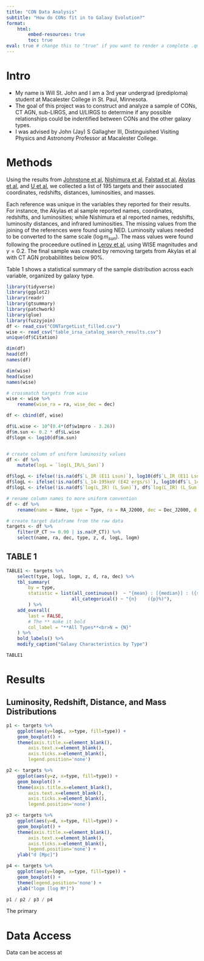 ```yaml
---
title: "CON Data Analysis"
subtitle: "How do CONs fit in to Galaxy Evolution?"
format: 
    html:
        embed-resources: true
        toc: true
eval: true # change this to "true" if you want to render a complete .qmd    
---
```

# Intro
- My name is Will St. John and I am a 3rd year undergrad (prediploma) student at Macalester College in St. Paul, Minnesota.
- The goal of this project was to construct and analyze a sample of CONs, CT AGN, sub-LIRGS, and U/LIRGS to determine if any possible relationships could be indentified between CONs and the other galaxy types. 
- I was advised by John (Jay) S Gallagher III, Distinguished Visiting Physics and Astronomy Professor at Macalester College.

# Methods
Using the results from [Johnstone et al](), [Nishimura et al](https://arxiv.org/abs/2402.15436), [Falstad et al](https://arxiv.org/abs/2102.13563), [Akylas et al](https://arxiv.org/abs/1607.08069), and [U et al](https://arxiv.org/abs/1209.1611), we collected a list of 195 targets and their associated coordinates, redshifts, distances, luminosities, and masses.

Each reference was unique in the variables they reported for their results. For instance, the Akylas et al sample reported names, coordinates, redshifts, and luminosities; while Nishimura et al reported names, redshifts, luminosity distances, and infrared luminosities. The missing values from the joining of the references were found using NED. Luminosity values needed to be converted to the same scale ($\log m_{sun}$). The mass values were found following the proceedure outlined in [Leroy et al](https://arxiv.org/abs/1910.13470), using WISE magnitudes and $\gamma = 0.2$. The final sample was created by removing targets from Akylas et al with CT AGN probabilitites below 90%.

Table 1 shows a statistical summary of the sample distribution across each variable, organized by galaxy type.

```r
library(tidyverse)
library(ggplot2)
library(readr)
library(gtsummary)
library(patchwork)
library(glue)
library(fuzzyjoin)
df <- read_csv("CONTargetList_filled.csv")
wise <- read_csv("table_irsa_catalog_search_results.csv")
unique(df$Citation)
```

```r
dim(df)
head(df)
names(df)

dim(wise)
head(wise)
names(wise)
```

```r
# crossmatch targets from wise
wise <- wise %>%
    rename(wise_ra = ra, wise_dec = dec)

df <- cbind(df, wise)

df$L.wise <- 10^(0.4*(df$w1mpro - 3.26))
df$m.sun <- 0.2 * df$L.wise
df$logm <- log10(df$m.sun)


# create column of uniform luminosity values
df <- df %>%
    mutate(logL = `log(L_IR/L_Sun)`)

df$logL <- ifelse(!is.na(df$`L_IR (E11 Lsun)`), log10(df$`L_IR (E11 Lsun)`) + 11, df$logL)
df$logL <- ifelse(!is.na(df$`L_14-195keV (E42 ergs/s)`), log10(df$`L_14-195keV (E42 ergs/s)`)+42 - log10(3.9E33), df$logL)
df$logL <- ifelse(!is.na(df$`log(L_IR) (L_Sun)`), df$`log(L_IR) (L_Sun)`, df$logL)

# rename column names to more uniform convention
df <- df %>% 
    rename(name = Name, type = Type, ra = RA_J2000, dec = Dec_J2000, d = `D_L (Mpc)`)

# create target dataframe from the raw data
targets <- df %>%
    filter(P_CT >= 0.90 | is.na(P_CT)) %>%
    select(name, ra, dec, type, z, d, logL, logm)
```

## TABLE 1
```r
TABLE1 <- targets %>%
    select(type, logL, logm, z, d, ra, dec) %>%
    tbl_summary(
        by = type,
        statistic = list(all_continuous()  ~ "{mean} : [{median}] : ({sd})",
                        all_categorical() ~ "{n}    ({p}%)"),
        ) %>%
    add_overall(
        last = FALSE,
        # The ** make it bold
        col_label = "**All Types**<br>N = {N}"
    ) %>%
    bold_labels() %>%
    modify_caption("Galaxy Characteristics by Type")

TABLE1
```

# Results
## Luminosity, Redshift, Distance, and Mass Distributions
```r
p1 <- targets %>%
    ggplot(aes(y=logL, x=type, fill=type)) +
    geom_boxplot() +
    theme(axis.title.x=element_blank(),
        axis.text.x=element_blank(),
        axis.ticks.x=element_blank(),
        legend.position='none')

p2 <- targets %>%
    ggplot(aes(y=z, x=type, fill=type)) + 
    geom_boxplot() + 
    theme(axis.title.x=element_blank(),
        axis.text.x=element_blank(),
        axis.ticks.x=element_blank(),
        legend.position='none')

p3 <- targets %>%
    ggplot(aes(y=d, x=type, fill=type)) + 
    geom_boxplot() + 
    theme(axis.title.x=element_blank(),
        axis.text.x=element_blank(),
        axis.ticks.x=element_blank(),
        legend.position='none') + 
    ylab("d [Mpc]")

p4 <- targets %>%
    ggplot(aes(y=logm, x=type, fill=type)) + 
    geom_boxplot() + 
    theme(legend.position='none') + 
    ylab("logm [log M*]")

p1 / p2 / p3 / p4
```

The primary 

# Data Access
Data can be access at 


<!-- # Analysis
```r
targets %>%
    ggplot(aes(x=d, y=logL, color=type)) + 
    geom_point(na.rm=TRUE) +
    geom_smooth(method="lm", na.rm=TRUE, se=FALSE) +
    facet_wrap(~type)
```

## Fitting to a Multiple Linear Regression Model (with Interaction)
The model:
$$E[Y | X, Z] = \beta_0 + \beta_1 X + \beta_2 Z + \beta_3 X Z$$

```r
target_mlr <- lm(logL ~ d * type, targets)
r2 <- summary(target_mlr)$r.squared
glue("r-squared = {r2}")
coef(summary(target_mlr))
``` -->

